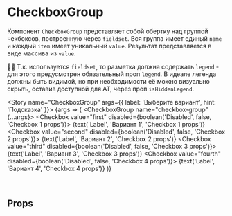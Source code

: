 
<Meta title="Controls / Form / CheckboxGroup" component={CheckboxGroup} />

# CheckboxGroup

Компонент `CheckboxGroup` представляет собой обертку над группой чекбоксов, построенную через `fieldset`. Вся группа имеет единый `name` и каждый `item` имеет уникальный `value`. Результат представляется в виде массива из `value`.

☝🏿 Т.к. используется `fieldset`, то разметка должна содержать `legend` - для этого предусмотрен обязательный проп `legend`. В идеале легенда должны быть видимой, но при необходимости её можно визуально скрыть, оставив доступной для AT, через проп `isHiddenLegend`.

<Story name="CheckboxGroup" args={{ label: 'Выберите вариант', hint: 'Подсказка' }}>
    {args => (
        <CheckboxGroup name="checkbox-group" {...args}>
            <Checkbox value="first" disabled={boolean('Disabled', false, 'Checkbox 1 props')}>
                {text('Label', 'Вариант 1', 'Checkbox 1 props')}
            </Checkbox>
            <Checkbox value="second" disabled={boolean('Disabled', false, 'Checkbox 2 props')}>
                {text('Label', 'Вариант 2', 'Checkbox 2 props')}
            </Checkbox>
            <Checkbox value="third" disabled={boolean('Disabled', false, 'Checkbox 3 props')}>
                {text('Label', 'Вариант 3', 'Checkbox 3 props')}
            </Checkbox>
            <Checkbox value="fourth" disabled={boolean('Disabled', false, 'Checkbox 4 props')}>
                {text('Label', 'Вариант 4', 'Checkbox 4 props')}
            </Checkbox>
        </CheckboxGroup>
    )}
</Story>

<br />

## Props

<ArgsTable of={CheckboxGroup} story="CheckboxGroup" />
